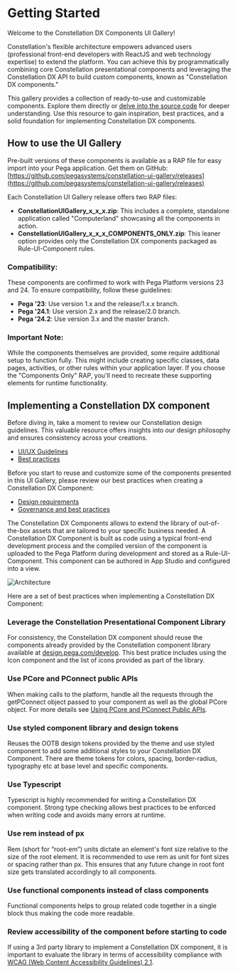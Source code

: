 
<Meta title='Getting Started' />

# Getting Started

Welcome to the Constellation DX Components UI Gallery!

Constellation's flexible architecture empowers advanced users (professional front-end developers with ReactJS and web technology expertise) to extend the platform. You can achieve this by programmatically combining core Constellation presentational components and leveraging the Constellation DX API to build custom components, known as "Constellation DX components."

This gallery provides a collection of ready-to-use and customizable components. Explore them directly or [delve into the source code](https://github.com/pegasystems/constellation-ui-gallery/tree/master/src/components) for deeper understanding. Use this resource to gain inspiration, best practices, and a solid foundation for implementing Constellation DX components.

## How to use the UI Gallery

Pre-built versions of these components is available as a RAP file for easy import into your Pega application. Get them on GitHub: [https://github.com/pegasystems/constellation-ui-gallery/releases](https://github.com/pegasystems/constellation-ui-gallery/releases)

Each Constellation UI Gallery release offers two RAP files:

- **ConstellationUIGallery_x_x_x.zip**: This includes a complete, standalone application called "Computerland" showcasing all the components in action.
- **ConstellationUIGallery_x_x_x_COMPONENTS_ONLY.zip**: This leaner option provides only the Constellation DX components packaged as Rule-UI-Component rules.

### Compatibility:

These components are confirmed to work with Pega Platform versions 23 and 24. To ensure compatibility, follow these guidelines:

- **Pega '23**: Use version 1.x and the release/1.x.x branch.
- **Pega '24.1**: Use version 2.x and the release/2.0 branch.
- **Pega '24.2**: Use version 3.x and the master branch.

### Important Note:

While the components themselves are provided, some require additional setup to function fully. This might include creating specific classes, data pages, activities, or other rules within your application layer. If you choose the "Components Only" RAP, you'll need to recreate these supporting elements for runtime functionality.

## Implementing a Constellation DX component

Before diving in, take a moment to review our Constellation design guidelines. This valuable resource offers insights into our design philosophy and ensures consistency across your creations.

- [UI/UX Guidelines](https://design.pega.com)
- [Best practices](https://design.pega.com/design/getting-started/)

Before you start to reuse and customize some of the components presented in this UI Gallery, please review our best practices when creating a Constellation DX Component:

- [Design requirements](https://docs.pega.com/bundle/constellation-dx-components/page/constellation-dx-components/custom-components/design-requirements-constellation-dx-components.html)
- [Governance and best practices](https://community.pega.com/event/clsa-community-extension-dx-components-responsible-lsas-guide?)

The Constellation DX Components allows to extend the library of out-of-the-box assets that are tailored to your specific business needed. A Constellation DX Component is built as code using a typical front-end development process and the compiled version of the component is uploaded to the Pega Platform during development and stored as a Rule-UI-Component. This component can be authored in App Studio and configured into a view.

![Architecture](Overview.png)

Here are a set of best practices when implementing a Constellation DX Component:

### Leverage the Constellation Presentational Component Library

For consistency, the Constellation DX component should reuse the components already provided by the Constellation component library available at [design.pega.com/develop](https://design.pega.com/develop). This best pratice includes using the Icon component and the list of icons provided as part of the library.

### Use PCore and PConnect public APIs

When making calls to the platform, handle all the requests through the getPConnect object passed to your component as well as the global PCore object. For more details see [Using PCore and PConnect Public APIs](https://docs.pega.com/bundle/pcore-pconnect/page/pcore-pconnect-public-apis/api/using-pcore-pconnect-public-apis.html).

### Use styled component library and design tokens

Reuses the OOTB design tokens provided by the theme and use styled component to add some additional styles to your Constellation DX Component. There are theme tokens for colors, spacing, border-radius, typography etc at base level and specific components.

### Use Typescript

Typescript is highly recommended for writing a Constellation DX component. Strong type checking allows best practices to be enforced when writing code and avoids many errors at runtime.

### Use rem instead of px

Rem (short for “root-em”) units dictate an element's font size relative to the size of the root element. It is recommended to use rem as unit for font sizes or spacing rather than px. This ensures that any future change in root font size gets translated accordingly to all components.

### Use functional components instead of class components

Functional components helps to group related code together in a single block thus making the code more readable.

### Review accessibility of the component before starting to code

If using a 3rd party library to implement a Constellation DX component, it is important to evaluate the library in terms of accessibility compliance with [WCAG (Web Content Accessibility Guidelines) 2.1](https://www.w3.org/TR/WCAG21/).

